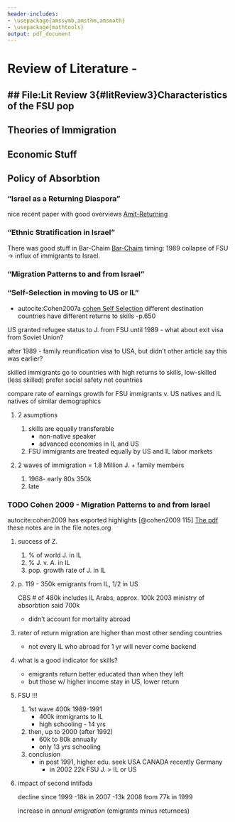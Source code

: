 ```yaml
---
header-includes:
- \usepackage{amssymb,amsthm,amsmath}
- \usepackage{mathtools}
output: pdf_document
---
```


# Review of Literature -
## File:Lit Review 3{#litReview3}Characteristics of the FSU pop
------------------------------

Theories of Immigration
-----------------------

Economic Stuff
--------------

Policy of Absorbtion
--------------------

### "Israel as a Returning Diaspora"

nice recent paper with good overviews
[Amit-Returning](file:///Users/AbuDavid/Documents/ThesisDocs/Amit, Semyonov/2006/Amit, Semyonov - Metropolis world bulletin - 2006.pdf)

### "Ethnic Stratification in Israel"

There was good stuff in Bar-Chaim
[Bar-Chaim](file:///Users/AbuDavid/Documents/ThesisDocs/Bar-haim, Semyonov/2015/Bar-haim, Semyonov - The International Handbook of the Demography of Race and Ethnicity - 2015.pdf)
timing: 1989 collapse of FSU -&gt; influx of immigrants to Israel.

### "Migration Patterns to and from Israel"

### "Self-Selection in moving to US or IL"

-   autocite:Cohen2007a [cohen Self
    Selection](file:///Users/AbuDavid/Documents/ThesisDocs/Cohen, Haberfeld/2007/Cohen, Haberfeld - SELF-SELECTION AND EARNINGS ASSIMILATION IMMIGRANTS FROM THE FORMER SOVIET UNION IN ISRAEL AND THE UNITED STATES - 20.pdf)
    different destination countries have different returns to skills
    -p.650

US granted refugee status to J. from FSU until 1989 - what about exit
visa from Soviet Union?

after 1989 - family reunification visa to USA, but didn't other article
say this was earlier?

skilled immigrants go to countries with high returns to skills,
low-skilled (less skilled) prefer social safety net countries

compare rate of earnings growth for FSU immigrants v. US natives and IL
natives of similar demographics

1.  2 asumptions

    1.  skills are equally transferable
        -   non-native speaker
        -   advanced economies in IL and US

    2.  FSU immigrants are treated equally by US and IL labor markets

2.  2 waves of immigration = 1.8 Million J. + family members

    1.  1968- early 80s 350k
    2.  late

### TODO Cohen 2009 - Migration Patterns to and from Israel

autocite:cohen2009 has exported highlights [@cohen2009 115] [The
pdf](file:///Users/AbuDavid/Documents/ThesisDocs/Cohen/2009/Cohen - Migration Patterns to and from Israel - 2009.pdf)
these notes are in the file notes.org

1.  success of Z.

    1.  % of world J. in IL
    2.  % J. v. A. in IL
    3.  pop. growth rate of J. in IL

2.  p\. 119 - 350k emigrants from IL, 1/2 in US

    CBS \# of 480k includes IL Arabs, approx. 100k 2003 ministry of
    absorbtion said 700k

    -   didn't account for mortality abroad

3.  rater of return migration are higher than most other sending
    countries

    -   not every IL who abroad for 1 yr will never come backend

4.  what is a good indicator for skills?

    -   emigrants return better educated than when they left
    -   but those w/ higher income stay in US, lower return

5.  FSU !!!

    1.  1st wave 400k 1989-1991
        -   400k immigrants to IL
        -   high schooling - 14 yrs

    2.  then, up to 2000 (after 1992)
        -   60k to 80k annually
        -   only 13 yrs schooling

    3.  conclusion
        -   in post 1991, higher edu. seek USA CANADA recently Germany
            -   in 2002 22k FSU J. &gt; IL or US

6.  impact of second intifada

    decline since 1999 -18k in 2007 -13k 2008 from 77k in 1999

    increase in *annual emigration* (emigrants minus returnees)
















